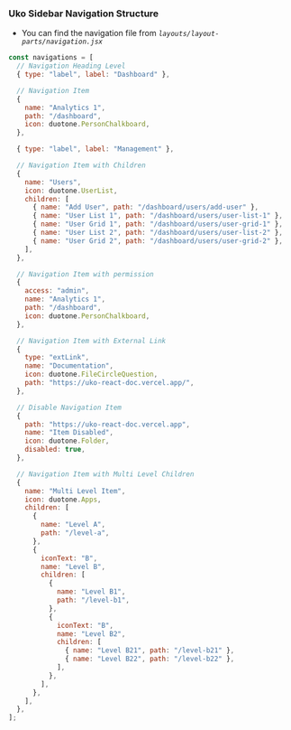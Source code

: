 ### Uko Sidebar Navigation Structure

- You can find the navigation file from _`layouts/layout-parts/navigation.jsx`_

```js navigation.jsx
const navigations = [
  // Navigation Heading Level
  { type: "label", label: "Dashboard" },

  // Navigation Item
  {
    name: "Analytics 1",
    path: "/dashboard",
    icon: duotone.PersonChalkboard,
  },

  { type: "label", label: "Management" },

  // Navigation Item with Children
  {
    name: "Users",
    icon: duotone.UserList,
    children: [
      { name: "Add User", path: "/dashboard/users/add-user" },
      { name: "User List 1", path: "/dashboard/users/user-list-1" },
      { name: "User Grid 1", path: "/dashboard/users/user-grid-1" },
      { name: "User List 2", path: "/dashboard/users/user-list-2" },
      { name: "User Grid 2", path: "/dashboard/users/user-grid-2" },
    ],
  },

  // Navigation Item with permission
  {
    access: "admin",
    name: "Analytics 1",
    path: "/dashboard",
    icon: duotone.PersonChalkboard,
  },

  // Navigation Item with External Link
  {
    type: "extLink",
    name: "Documentation",
    icon: duotone.FileCircleQuestion,
    path: "https://uko-react-doc.vercel.app/",
  },

  // Disable Navigation Item
  {
    path: "https://uko-react-doc.vercel.app",
    name: "Item Disabled",
    icon: duotone.Folder,
    disabled: true,
  },

  // Navigation Item with Multi Level Children
  {
    name: "Multi Level Item",
    icon: duotone.Apps,
    children: [
      {
        name: "Level A",
        path: "/level-a",
      },
      {
        iconText: "B",
        name: "Level B",
        children: [
          {
            name: "Level B1",
            path: "/level-b1",
          },
          {
            iconText: "B",
            name: "Level B2",
            children: [
              { name: "Level B21", path: "/level-b21" },
              { name: "Level B22", path: "/level-b22" },
            ],
          },
        ],
      },
    ],
  },
];
```
